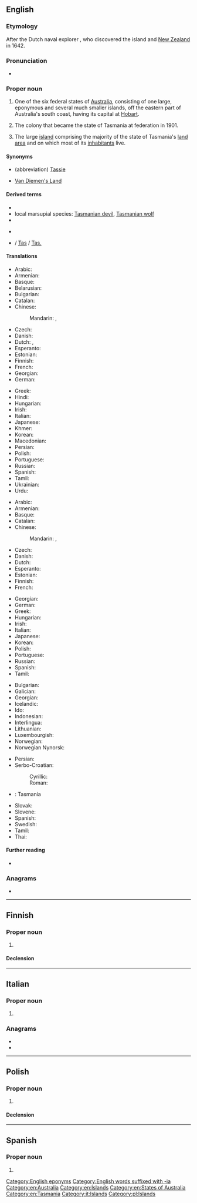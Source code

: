 {{also|Tasmanía|Tasmánia|Tasmània|Tasmânia}}
==English==

===Etymology===
After the Dutch naval explorer {{w|Abel Tasman}}, who discovered the island and [[New Zealand]] in 1642.

===Pronunciation===
* {{rhymes|eɪniə|lang=en}}

===Proper noun===
{{en-proper noun}}

# One of the six federal states of [[Australia]], consisting of one large, eponymous and several much smaller islands, off the eastern part of Australia's south coast, having its capital at [[Hobart]].
# {{lb|en|historical}} The colony that became the state of Tasmania at federation in 1901.
# The large [[island]] comprising the majority of the state of Tasmania's [[land]] [[area]] and on which most of its [[inhabitant]]s live.

====Synonyms====
* (abbreviation) [[Tassie]] {{qualifier|colloquial}}
* {{qualifier|historical}} [[Van Diemen's Land]]

====Derived terms====
* {{l|en|Tasmanian}}
* local marsupial species: [[Tasmanian devil]], [[Tasmanian wolf]]
* {{l|en|Tasmanian cider tree}}
* {{l|en|Taswegian}} {{qualifier|colloquial}}
* {{l|en|TAS}} / [[Tas]] / [[Tas.]] {{qualifier|abbreviation}}

====Translations====
{{trans-top|Australian state}}
* Arabic: {{t|ar|تَاسْمَانِيَا|f|tr=tasmāniyā}}
* Armenian: {{t|hy|Տասմանիա}}
* Basque: {{t|eu|Tasmania}}
* Belarusian: {{t|be|Тасманія|f|tr=Tasmánija|sc=Cyrl}}
* Bulgarian: {{t|bg|Тасмания|f|tr=Tasmánija|sc=Cyrl}}
* Catalan: {{t|ca|Tasmània|f}}
* Chinese:
*: Mandarin: {{t+|cmn|塔斯馬尼亞|sc=Hani}}, {{t+|cmn|塔斯马尼亚|tr=Tǎsīmǎníyà|sc=Hani}}
* Czech: {{t|cs|Tasmánie|f}}
* Danish: {{t|da|Tasmanien}}
* Dutch: {{t+|nl|Tasmanië}}, {{t|nl|Tasmania}}
* Esperanto: {{t|eo|Tasmanio}}
* Estonian: {{t|et|Tasmaania}}
* Finnish: {{t+|fi|Tasmania}}
* French: {{t+|fr|Tasmanie}}
* Georgian: {{t|ka|ტასმანია}}
* German: {{t+|de|Tasmanien|n}}
{{trans-mid}}
* Greek: {{t+|el|Τασμανία|f}}
* Hindi: {{t|hi|तस्मानिया|m|tr=tasmāniyā|sc=Deva}}
* Hungarian: {{t+|hu|Tasmania}}
* Irish: {{t|ga|Tasmáin|f|alt=an Tasmáin}}
* Italian: {{t+|it|Tasmania}}
* Japanese: {{t|ja|タスマニア|tr=Tasumania}}
* Khmer: {{t|km|តាស្មានី|sc=Khmr|tr=taasmienii}}
* Korean: {{t|ko|태즈메이니아|tr=Taejeumeinia}}
* Macedonian: {{t|mk|Тасманија|f|tr=Tasmánija}}
* Persian: {{t|fa|تاسمانی|tr=Tâsmâni|sc=fa-Arab}}
* Polish: {{t+|pl|Tasmania|f}}
* Portuguese: {{t|pt|Tasmânia|f}}
* Russian: {{t+|ru|Тасма́ния|f}}
* Spanish: {{t|es|Tasmania}}
* Tamil: {{t|ta|தாஸ்மானியா}}
* Ukrainian: {{t|uk|Тасманія|f|tr=Tasmánija|sc=Cyrl}}
* Urdu: {{t|ur|تسمانیا|m|tr=tasmāniyā|sc=ur-Arab}}
{{trans-bottom}}

{{trans-top|island comprising majority of state}}
* Arabic: {{t|ar|تَاسْمَانِيَا|f|tr=tasmāniyā}}
* Armenian: {{t|hy|Տասմանիա}}
* Basque: {{t|eu|Tasmania}}
* Catalan: {{t|ca|Tasmània|f}}
* Chinese:
*: Mandarin: {{t+|cmn|塔斯馬尼亞|alt=塔斯馬尼亞（島）|sc=Hani}}, {{t+|cmn|塔斯马尼亚|alt=塔斯馬尼亞（岛）|tr=Tǎsīmǎníyà [dǎo]|sc=Hani}}
* Czech: {{t|cs|Tasmánie|f}}
* Danish: {{t|da|Tasmanien}}
* Dutch: {{t+|nl|Tasmanië}}
* Esperanto: {{t|eo|Tasmanio}}
* Estonian: {{t|et|Tasmaania}}
* Finnish: {{t+|fi|Tasmania}}
* French: {{t+|fr|Tasmanie}}
{{trans-mid}}
* Georgian: {{t|ka|ტასმანია}}
* German: {{t+|de|Tasmanien|n}}
* Greek: {{t+|el|Τασμανία|f}}
* Hungarian: {{t+|hu|Tasmania}}
* Irish: {{t|ga|Tasmáin|f|alt=an Tasmáin}}
* Italian: {{t+|it|Tasmania}}
* Japanese: {{t|ja|タスマニア|tr=Tasumania}}
* Korean: {{t|ko|태즈메이니아|tr=Taejeumeinia}}
* Polish: {{t+|pl|Tasmania|f}}
* Portuguese: {{t|pt|Tasmânia|f}}
* Russian: {{t+|ru|Тасма́ния|f}}
* Spanish: {{t|es|Tasmania}}
* Tamil: {{t|ta|தாஸ்மானியா}}
{{trans-bottom}}

{{checktrans-top}}
* Bulgarian: {{t-check|bg|Тасмания}}
* Galician: {{t+check|gl|Tasmania}}
* Georgian: {{t-check|ka|ტასმანია}}
* Icelandic: {{t-check|is|Tasmanía}}
* Ido: {{t+check|io|Tasmania}}
* Indonesian: {{t-check|id|Tasmania}}
* Interlingua: {{t-check|ia|Tasmania}}
* Lithuanian: {{t-check|lt|Tasmanija}}
* Luxembourgish: {{t-check|lb|Tasmanien}}
* Norwegian: {{t+check|no|Tasmania}}
* Norwegian Nynorsk: {{t-check|nn|Tasmania}}
{{trans-mid}}
* Persian: {{t-check|fa|تاسمانی|sc=fa-Arab}}
* Serbo-Croatian:
*: Cyrillic: {{t-check|sh|Тасманија|f|sc=Cyrl}}
*: Roman: {{t+check|sh|Tasmanija|f}}
* {{ttbc|scn}}: Tasmania
* Slovak: {{t-check|sk|Tasmánia}}
* Slovene: {{t-check|sl|Tasmanija}}
* Spanish: {{t-check|es|Tasmania}}
* Swedish: {{t+check|sv|Tasmanien}}
* Tamil: {{t-check|ta|தாஸ்மானியா|sc=Taml}}
* Thai: {{t-check|th|รัฐแทสเมเนีย|sc=Thai}}
{{trans-bottom}}

====Further reading====
* {{pedialite}}

===Anagrams===
* {{anagrams|en|amanitas}}

[[Category:English eponyms]]
[[Category:English words suffixed with -ia]]
[[Category:en:Australia]]
[[Category:en:Islands]]
[[Category:en:States of Australia]]
[[Category:en:Tasmania]]

----

==Finnish==

===Proper noun===
{{fi-proper noun}}

# {{l|en|Tasmania}}

====Declension====
{{fi-decl-kulkija|n=sg|Tasmani|a}}

----

==Italian==

===Proper noun===
{{it-proper noun|g=f}}

# {{l|en|Tasmania}}

===Anagrams===
* {{l|it|ansimata}}
* {{l|it|smaniata}}

[[Category:it:Islands]]

----

==Polish==
{{wikipedia|lang=pl}}

===Proper noun===
{{head|pl|proper noun|g=f}}

# {{l|en|Tasmania}}

====Declension====
{{pl-decl-noun-sing|Tasmania|Tasmanii|Tasmanii|Tasmanię|Tasmanią|Tasmanii|Tasmanio}}

[[Category:pl:Islands]]

----

==Spanish==

===Proper noun===
{{es-proper noun}}

# {{place|es|state|c/en:Australia|t1=Tasmania}}